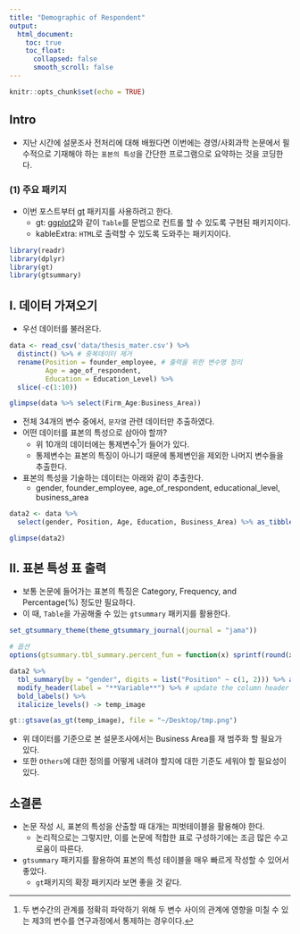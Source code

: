 ```yaml
---
title: "Demographic of Respondent"
output:
  html_document:
    toc: true
    toc_float:
      collapsed: false
      smooth_scroll: false
---
```


```r
knitr::opts_chunk$set(echo = TRUE)
```

## Intro
- 지난 시간에 설문조사 전처리에 대해 배웠다면 이번에는 경영/사회과학 논문에서 필수적으로 기재해야 하는 `표본의 특성`을 간단한 프로그램으로 요약하는 것을 코딩한다. 

### (1) 주요 패키지
- 이번 포스트부터 [gt](https://gt.rstudio.com/) 패키지를 사용하려고 한다. 
  + gt: [ggplot2](https://ggplot2.tidyverse.org/)와 같이 `Table`를 문법으로 컨트롤 할 수 있도록 구현된 패키지이다. 
  + kableExtra: `HTML`로 출력할 수 있도록 도와주는 패키지이다. 

```r
library(readr)
library(dplyr)
library(gt)
library(gtsummary)
```

## I. 데이터 가져오기 
- 우선 데이터를 불러온다. 
```r
data <- read_csv('data/thesis_mater.csv') %>% 
  distinct() %>% # 중복데이터 제거
  rename(Position = founder_employee, # 출력을 위한 변수명 정리
         Age = age_of_respondent, 
         Education = Education_Level) %>% 
  slice(-c(1:10))

glimpse(data %>% select(Firm_Age:Business_Area))
```
- 전체 34개의 변수 중에서, `문자열` 관련 데이터만 추출하였다. 
- 어떤 데이터를 표본의 특성으로 삼아야 할까?
  + 위 10개의 데이터에는 통제변수[^1]가 들어가 있다. 
  + 통제변수는 표본의 특징이 아니기 때문에 통제변인을 제외한 나머지 변수들을 추출한다. 
- 표본의 특성을 기술하는 데이터는 아래와 같이 추출한다. 
  + gender, founder_employee, age_of_respondent, educational_level, business_area
  
```r
data2 <- data %>% 
  select(gender, Position, Age, Education, Business_Area) %>% as_tibble()

glimpse(data2)
```

## II. 표본 특성 표 출력
- 보통 논문에 들어가는 표본의 특징은 Category, Frequency, and Percentage(%) 정도만 필요하다. 
- 이 때, `Table`을 가공해줄 수 있는 `gtsummary` 패키지를 활용한다. 

```r
set_gtsummary_theme(theme_gtsummary_journal(journal = "jama"))

# 옵션
options(gtsummary.tbl_summary.percent_fun = function(x) sprintf(round(x * 100, 2), fmt='%#.1f'))

data2 %>% 
  tbl_summary(by = "gender", digits = list("Position" ~ c(1, 2))) %>% add_n() %>% 
  modify_header(label = "**Variable**") %>% # update the column header
  bold_labels() %>% 
  italicize_levels() -> temp_image

gt::gtsave(as_gt(temp_image), file = "~/Desktop/tmp.png")
```

- 위 데이터를 기준으로 본 설문조사에서는 Business Area를 재 범주화 할 필요가 있다. 
- 또한 `Others`에 대한 정의를 어떻게 내려야 할지에 대한 기준도 세워야 할 필요성이 있다. 


## 소결론
- 논문 작성 시, 표본의 특성을 산출할 때 대개는 피벗테이블을 활용해야 한다. 
  + 논리적으로는 그렇지만, 이를 논문에 적합한 표로 구성하기에는 조금 많은 수고로움이 따른다. 
- `gtsummary` 패키지를 활용하여 표본의 특성 테이블을 매우 빠르게 작성할 수 있어서 좋았다. 
  + `gt`패키지의 확장 패키지라 보면 좋을 것 같다. 

[^1]: 두 변수간의 관계를 정확히 파악하기 위해 두 변수 사이의 관계에 영향을 미칠 수 있는 제3의 변수를 연구과정에서 통제하는 경우이다.
